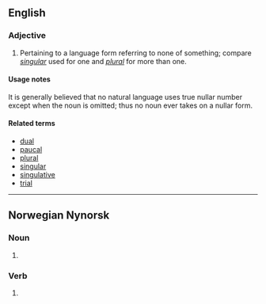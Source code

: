 ==English==

===Adjective===
{{en-adj|-}}

# {{grammar}} Pertaining to a language form referring to none of something; compare ''[[singular]]'' used for one and ''[[plural]]'' for more than one.

====Usage notes====
It is generally believed that no natural language uses true nullar number except when the noun is omitted; thus no noun ever takes on a nullar form.

====Related terms====
*[[dual]]
*[[paucal]]
*[[plural]]
*[[singular]]
*[[singulative]]
*[[trial]]

----

==Norwegian Nynorsk==

===Noun===
{{infl|nn|noun form}} {{m}}

# {{plural indefinite of|[[null#Norwegian|null]]|lang=nn}}

===Verb===
{{nn-verb-form}}

# {{inflection of|{{nn-inf|null|/|e=1}}|||present tense|lang=nn}}